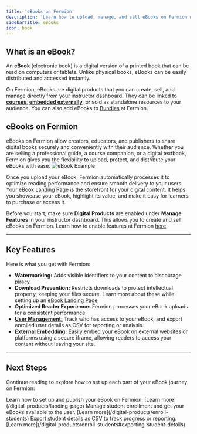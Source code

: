 ```yaml
---
title: 'eBooks on Fermion'
description: 'Learn how to upload, manage, and sell eBooks on Fermion with watermarking, and secure delivery.'
sidebarTitle: eBooks
icon: book
---
```


## What is an eBook?

An **eBook** (electronic book) is a digital version of a printed book that can be read on computers or tablets. Unlike physical books, eBooks can be easily distributed and accessed instantly.  

On Fermion, eBooks are digital products that you can create, sell, and manage directly from your instructor dashboard. They can be linked to **[courses](/digital-products/ebook-course)**, **[embedded externally](/digital-products/embed-ebook)**, or sold as standalone resources to your audience. You can also add eBooks to [Bundles](/setting-up-course/bundle) at Fermion. 

## eBooks on Fermion
eBooks on Fermion allow creators, educators, and publishers to share digital books securely and conveniently with their audience. Whether you are selling a professional guide, a course companion, or a digital textbook, Fermion gives you the flexibility to upload, protect, and distribute your eBooks with ease.
![eBook Example](https://codedamn-website-assets.s3.us-east-1.amazonaws.com/uploads/10-03-2025/43%20PM.sapnvv.png)

Once you upload your eBook, Fermion automatically processes it to optimize reading performance and ensure smooth delivery to your users. Your eBook [Landing Page](/digital-products/landing-page) is the storefront for your digital content. It helps you showcase your eBook, highlight its value, and make it easy for learners to purchase or access it.


<Info>Before you start, make sure **Digital Products** are enabled under **Manage Features** in your instructor dashboard. This allows you to create and sell eBooks on Fermion. Learn how to enable features at Fermion [here](/manage-settings/manage-features)</Info>


---

## Key Features

Here is what you get with Fermion:

- **Watermarking:** Adds visible identifiers to your content to discourage piracy. 
- **Download Prevention:** Restricts downloads to protect intellectual property, keeping your files secure. Learn more about these while setting up an [eBook Landing Page](/digital-products/landing-page#landing-page)
- **Optimized Reader Experience:** Fermion processes your eBook uploads for a consistent performance 
- **[User Management:](/digital-products/enroll-students)** Track who has access to your eBook, and export enrolled user details as CSV for reporting or analysis.
- **[External Embedding](/digital-products/embed-ebook):** Easily embed your eBook on external websites or platforms using a secure iframe, allowing readers to access your content without leaving your site.

---

## Next Steps

Continue reading to explore how to set up each part of your eBook journey on Fermion:

<Columns cols={3}>
  <Card title="Creating an eBook">
    Learn how to set up and publish your eBook on Fermion.
    [Learn more](/digital-products/landing-page)
  </Card>

  <Card title="Enrolling Users">
    Manage student enrollment and get your eBooks available to the user.
    [Learn more](/digital-products/enroll-students)
  </Card>

  <Card title="Export User Details">
    Export student details as CSV to track progress or reporting.
    [Learn more](/digital-products/enroll-students#exporting-student-details)
  </Card>
</Columns>
